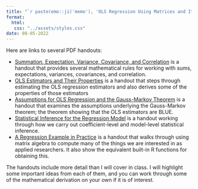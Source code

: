 ```yaml
---
title: "`r paste(emo::ji('memo'), 'OLS Regression Using Matrices and Its Properties')`"
format:
  html:
   css: "../assets/styles.css"
date: 08-05-2022
---
```



Here are links to several PDF handouts:

- [Summation, Expectation, Variance, Covariance, and Correlation](../files/01-sums-expectations-covariance.pdf) is a handout that provides several mathematical rules for working with sums, expectations, variances, covariances, and correlation.
- [OLS Estimators and Their Properties](../files/02-ols-estimators-and-their-properties.pdf) is a handout that steps through estimating the OLS regression estimators and also derives some of the properties of those estimators
- [Assumptions for OLS Regression and the Gauss-Markov Theorem](../files/03-assumptions-and-gauss-markov.pdf) is a handout that examines the assumptions underlying the Gauss-Markov theorem; the theorem showing that the OLS estimators are BLUE.
- [Statistical Inference for the Regression Model](../files/04-inference-for-the-regression-model.pdf) is a handout working through how we carry out coefficient-level and model-level statistical inference.
- [A Regression Example in Practice](../handouts/handout-regression-example-in-practice.html) is a handout that walks through using matrix algebra to compute many of the things we are interested in as applied researchers. It also show the equivalent built-in R functions for obtaining this.

The handouts include more detail than I will cover in class. I will highlight some important ideas from each of them, and you can work through some of the mathematical derivation on your own if it is of interest.


